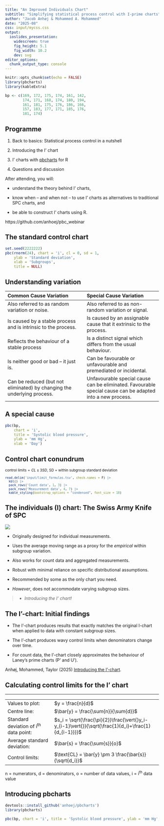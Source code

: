```yaml
---
title: "An Improved Individuals Chart"
subtitle: "Simplifying statistical process control with I-prime charts"
author: "Jacob Anhøj & Mohammed A. Mohammed"
date: "2025-08"
css: input/mycss.css
output: 
  ioslides_presentation:
    widescreen: true
    fig_height: 5.1
    fig_width: 10.2
    dev: svg
editor_options: 
  chunk_output_type: console
---
```


```r
knitr::opts_chunk$set(echo = FALSE)
library(pbcharts)
library(kableExtra)

bp <- c(169, 172, 175, 174, 161, 142,
        174, 171, 168, 174, 180, 194,
        161, 181, 175, 176, 186, 166,
        157, 183, 177, 171, 185, 176,
        181, 174)
```

## Programme

1. Back to basics: Statistical process control in a nutshell

1. Introducing the I' chart

1. I' charts with [pbcharts](https://github.com/anhoej/pbcharts) for R

1. Questions and discussion

After attending, you will:

* understand the theory behind I' charts,

* know when – and when not – to use I' charts as alternatives to traditional SPC charts, and

* be able to construct I' charts using R.

::: aside
https://github.com/anhoej/pbc_webinar
:::

## The standard control chart

```r
set.seed(2222222)
pbc(rnorm(24), chart = 'i', cl = 0, sd = 1,
    ylab = 'Standard deviation',
    xlab = 'Subgroups',
    title = NULL)
```

## Understanding variation

--------------------------------------------------------------------------------
Common Cause Variation                    Special Cause Variation
----------------------------------------  --------------------------------------
Also referred to as random                Also referred to as non-random
variation or noise.                       variation or signal.

Is caused by a stable process and is      Is caused by an assignable cause that
intrinsic to the process.                 it extrinsic to the process.

Reflects the behaviour of a stable        Is a distinct signal which differs
process                                   from the usual behaviour.

Is neither good or bad -- it just is.     Can be favourable or unfavourable and
                                          premediated  or incidental.
                                          
Can be reduced (but not eliminated) by    Unfavourable special cause can be
changing the underlying process.          eliminated. Favourable special cause
                                          can be adapted into a new process.
--------------------------------------------------------------------------------

## A special cause

```r
pbc(bp,
    chart = 'i',
    title = 'Systolic blood pressure',
    ylab = 'mm Hg',
    xlab = 'Day')
```

## Control chart conundrum

<div style='font-size: smaller;'>

$\text{control limits} = CL \pm 3SD$, SD = within subgroup standard deviation

```r
read.delim('input/limit_formulas.tsv', check.names = F) |> 
  kbl() |> 
  pack_rows('Count data', 1, 3) |> 
  pack_rows('Measurement data', 4, 7) |> 
  kable_styling(bootstrap_options = "condensed", font_size = 18)
```

</div>

## The individuals (I) chart: The Swiss Army Knife of SPC

::: rfloat
![](input/sak.jpg)
:::

* Originally designed for individual measurements.

* Uses the average moving range as a proxy for the *empirical* within subgroup variation.

* Also works for count data and aggregated measurements.

* Robust with minimal reliance on specific distributional assumptions.

* Recommended by some as the only chart you need.

* *However*, does not accommodate varying subgroup sizes.

> - *Introducing the I' chart!*

## The I'-chart: Initial findings

* The I'-chart produces results that exactly matches the original I-chart when applied to data with constant subgroup sizes.

* The I'-chart produces wavy control limits when denominators change over time.

* For count data, the I'-chart closely approximates the behaviour of Laney's prime charts (P' and U').

::: aside
Anhøj, Mohammed, Taylor (2025) [Introducing the I'-chart](https://anhoej.github.io/i_prime_chart/).
:::

## Calculating control limits for the I' chart

<hr>
---------------------------------------- ---------------------------------------
Values to plot:                          $y = \frac{n}{d}$
Centre line:                             $\bar{y} = \frac{\sum{n}}{\sum{d}}$
Standard deviation of i^th^ data point:  $s_i = \sqrt{\frac{\pi}{2}}\frac{\vert{}y_i-y_{i-1}\vert{}}{\sqrt{\frac{1}{d_i}+\frac{1}{d_{i-1}}}}$
Average standard deviation:              $\bar{s} = \frac{\sum{s}}{o}$
Control limits:                          $\text{CL} = \bar{y} \pm 3 \frac{\bar{s}}{\sqrt{d_i}}$
--------------------------------------------------------------------------------

::: aside
n = numerators, d = denominators, o = number of data values, i = i^th^ data value
:::

## Introducing pbcharts

```r
devtools::install_github('anhoej/pbcharts')
library(pbcharts)

```

```r
pbc(bp, chart = 'i', title = 'Systolic blood pressure', ylab = 'mm Hg', xlab = 'Day')
```

